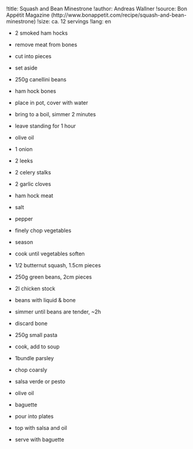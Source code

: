 !title: Squash and Bean Minestrone
!author: Andreas Wallner
!source: Bon Appétit Magazine (http://www.bonappetit.com/recipe/squash-and-bean-minestrone)
!size: ca. 12 servings
!lang: en

* 2 smoked ham hocks
- remove meat from bones
- cut into pieces
- set aside

* 250g canellini beans
* ham hock bones
- place in pot, cover with water
- bring to a boil, simmer 2 minutes
- leave standing for 1 hour

* olive oil
* 1 onion
* 2 leeks
* 2 celery stalks
* 2 garlic cloves
* ham hock meat
* salt
* pepper
- finely chop vegetables
- season
- cook until vegetables soften

* 1/2 butternut squash, 1.5cm pieces
* 250g green beans, 2cm pieces
* 2l chicken stock
* beans with liquid & bone
- simmer until beans are tender, ~2h
- discard bone

* 250g small pasta
- cook, add to soup

* 1bundle parsley
- chop coarsly

* salsa verde or pesto
* olive oil
* baguette
- pour into plates
- top with salsa and oil
- serve with baguette